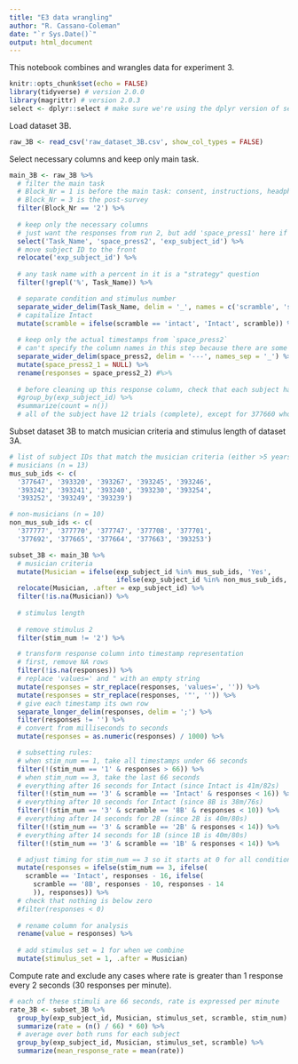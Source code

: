 ```yaml
---
title: "E3 data wrangling"
author: "R. Cassano-Coleman"
date: "`r Sys.Date()`"
output: html_document
---
```


This notebook combines and wrangles data for experiment 3.

```r
knitr::opts_chunk$set(echo = FALSE)
library(tidyverse) # version 2.0.0
library(magrittr) # version 2.0.3
select <- dplyr::select # make sure we're using the dplyr version of select
```

Load dataset 3B.

```r
raw_3B <- read_csv('raw_dataset_3B.csv', show_col_types = FALSE)
```

Select necessary columns and keep only main task.

```r
main_3B <- raw_3B %>%
  # filter the main task
  # Block_Nr = 1 is before the main task: consent, instructions, headphone check, practice
  # Block_Nr = 3 is the post-survey
  filter(Block_Nr == '2') %>%
  
  # keep only the necessary columns
  # just want the responses from run 2, but add 'space_press1' here if you want to look at run 1 as well
  select('Task_Name', 'space_press2', 'exp_subject_id') %>%
  # move subject ID to the front
  relocate('exp_subject_id') %>%
  
  # any task name with a percent in it is a "strategy" question
  filter(!grepl('%', Task_Name)) %>%

  # separate condition and stimulus number
  separate_wider_delim(Task_Name, delim = '_', names = c('scramble', 'stim_num')) %>%
  # capitalize Intact
  mutate(scramble = ifelse(scramble == 'intact', 'Intact', scramble)) %>%
  
  # keep only the actual timestamps from `space_press2`
  # can't specify the column names in this step because there are some cells with NAs
  separate_wider_delim(space_press2, delim = '---', names_sep = '_') %>%
  mutate(space_press2_1 = NULL) %>%
  rename(responses = space_press2_2) #%>%
  
  # before cleaning up this response column, check that each subject has complete data
  #group_by(exp_subject_id) %>%
  #summarize(count = n())
  # all of the subject have 12 trials (complete), except for 377660 who isn't included in the subsetting later anyway
```


Subset dataset 3B to match musician criteria and stimulus length of dataset 3A.

```r
# list of subject IDs that match the musician criteria (either >5 years of experience or none at all)
# musicians (n = 13)
mus_sub_ids <- c(
  '377647', '393320', '393267', '393245', '393246',
  '393242', '393241', '393240', '393230', '393254', 
  '393252', '393249', '393239')

# non-musicians (n = 10)
non_mus_sub_ids <- c(
  '377777', '377770', '377747', '377708', '377701',
  '377692', '377665', '377664', '377663', '393253')

subset_3B <- main_3B %>%
  # musician criteria
  mutate(Musician = ifelse(exp_subject_id %in% mus_sub_ids, 'Yes',
                           ifelse(exp_subject_id %in% non_mus_sub_ids, 'No', NA))) %>%
  relocate(Musician, .after = exp_subject_id) %>%
  filter(!is.na(Musician)) %>%
  
  # stimulus length
  
  # remove stimulus 2
  filter(stim_num != '2') %>%

  # transform response column into timestamp representation
  # first, remove NA rows
  filter(!is.na(responses)) %>%
  # replace 'values=' and " with an empty string
  mutate(responses = str_replace(responses, 'values=', '')) %>%
  mutate(responses = str_replace(responses, '"', '')) %>%
  # give each timestamp its own row
  separate_longer_delim(responses, delim = ';') %>%
  filter(responses != '') %>%
  # convert from milliseconds to seconds
  mutate(responses = as.numeric(responses) / 1000) %>%

  # subsetting rules:
  # when stim_num == 1, take all timestamps under 66 seconds
  filter(!(stim_num == '1' & responses > 66)) %>%
  # when stim_num == 3, take the last 66 seconds
  # everything after 16 seconds for Intact (since Intact is 41m/82s)
  filter(!(stim_num == '3' & scramble == 'Intact' & responses < 16)) %>%
  # everything after 10 seconds for Intact (since 8B is 38m/76s)
  filter(!(stim_num == '3' & scramble == '8B' & responses < 10)) %>%
  # everything after 14 seconds for 2B (since 2B is 40m/80s)
  filter(!(stim_num == '3' & scramble == '2B' & responses < 14)) %>%
  # everything after 14 seconds for 1B (since 1B is 40m/80s)
  filter(!(stim_num == '3' & scramble == '1B' & responses < 14)) %>%

  # adjust timing for stim_num == 3 so it starts at 0 for all conditions  
  mutate(responses = ifelse(stim_num == 3, ifelse(
    scramble == 'Intact', responses - 16, ifelse(
      scramble == '8B', responses - 10, responses - 14
      )), responses)) %>%
  # check that nothing is below zero
  #filter(responses < 0)
  
  # rename column for analysis
  rename(value = responses) %>%
  
  # add stimulus set = 1 for when we combine
  mutate(stimulus_set = 1, .after = Musician)
```

Compute rate and exclude any cases where rate is greater than 1 response every 2 seconds (30 responses per minute).

```r
# each of these stimuli are 66 seconds, rate is expressed per minute
rate_3B <- subset_3B %>% 
  group_by(exp_subject_id, Musician, stimulus_set, scramble, stim_num) %>%
  summarize(rate = (n() / 66) * 60) %>%
  # average over both runs for each subject
  group_by(exp_subject_id, Musician, stimulus_set, scramble) %>%
  summarize(mean_response_rate = mean(rate))
```

